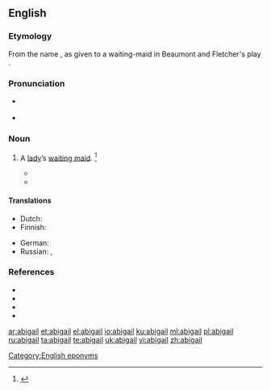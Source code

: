 {{also|Abigail|Abigaíl}}
==English==

===Etymology===
From the name {{m|en|Abigail}}, as given to a waiting-maid in Beaumont and Fletcher's play ''{{w|The Scornful Lady}}''.

===Pronunciation===
* {{a|RP}} {{IPA|/ˈa.bɪ.ɡeɪl/|lang=en}}
* {{a|US}} {{IPA|/ˈa.bɪ.ɡeɪl/|lang=en}}

===Noun===
{{en-noun}}

# {{lb|en|obsolete}} A [[lady]]’s [[waiting maid]]. {{defdate|Mid 17<sup>th</sup> century.}}<ref>{{R:SOED5|page=4}}</ref>
#* {{quote-book|year=1749|author=Henry Fielding|title=Tom Jones|page=415|passage=It was therefore concluded that the '''Abigails''' should, by turns, relieve each other on one of his lordship’s horses, which was presently equipped with a side-saddle for that purpose.}}
#* {{quote-book|year=1847|author=Charlotte Brontë|title=Jane Eyre|passage=In the servants’ hall two coachmen and three gentlemen’s gentlemen stood or sat round the fire; the '''abigails''', I suppose, were upstairs with their mistresses; the new servants, that had been hired from Millcote, were bustling about everywhere.}}

====Translations====
{{trans-top|lady's waiting-maid}}
* Dutch: {{t+|nl|kamermeisje|n}}
* Finnish: {{t|fi|kamarineito}}
{{trans-mid}}
* German: {{t+|de|Zofe|f}}
* Russian: {{t+|ru|го́рничная|f}}, {{t+|ru|камери́стка|f}}
{{trans-bottom}}

===References===
<references/>
* {{R:Century 1911}}
* {{R:Webster 1913}}
* {{R:Barrere|volume=1|pages=4–5}}
* {{R:Farmer|volume=1|page=5–6}}

[[Category:English eponyms]]
[[ar:abigail]]
[[et:abigail]]
[[el:abigail]]
[[io:abigail]]
[[ku:abigail]]
[[ml:abigail]]
[[pl:abigail]]
[[ru:abigail]]
[[ta:abigail]]
[[te:abigail]]
[[uk:abigail]]
[[vi:abigail]]
[[zh:abigail]]